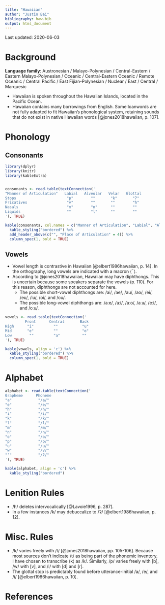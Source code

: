 ```yaml
---
title: "Hawaiian"
author: "Justin Bai"
bibliography: haw.bib
output: html_document
---
```


Last updated: 2020-06-03

# Background

**Language family**: Austronesian / Malayo-Polynesian / Central-Eastern / Eastern Malayo-Polynesian / Oceanic / Central-Eastern Oceanic / Remote Oceanic / Central Pacific / East Fijian-Polynesian / Nuclear / East / Central / Marquesic

* Hawaiian is spoken throughout the Hawaiian Islands, located in the Pacific Ocean.
* Hawaiian contains many borrowings from English. Some loanwords are not fully adapted to fit Hawaiian's phonological system, retaining sounds that do not exist in native Hawaiian words [@jones2018hawaiian, p. 107].

# Phonology

## Consonants

```r

library(dplyr)
library(knitr)
library(kableExtra)


consonants <- read.table(textConnection('
"Manner of Articulation"   Labial   Alveolar   Velar   Glottal
Stops                       "p"        ""       "k"       "ʔ"
Fricatives                  "v"        ""       ""        "h"
Nasals                      "m"        "n"      ""        ""
Liquids                     ""         "l"      ""        ""
'), TRUE)

kable(consonants, col.names = c("Manner of Articulation", "Labial", "Alveolar", "Velar", "Glottal"), align = 'c') %>%
  kable_styling("bordered") %>%
  add_header_above(c("", "Place of Articulation" = 4)) %>%
  column_spec(1, bold = TRUE)
```

## Vowels

* Vowel length is contrastive in Hawaiian [@elbert1986hawaiian, p. 14]. In the orthography, long vowels are indicated with a macron ⟨¯⟩.
* According to @jones2018hawaiian, Hawaiian may have diphthongs. This is uncertain because some speakers separate the vowels (p. 110). For this reason, diphthongs are not accounted for here.
    - The possible short-vowel diphthongs are: /ai/, /ae/, /au/, /ao/, /ei/, /eu/, /iu/, /oi/, and /ou/.
    - The possible long-vowel diphthongs are: /aːe/, /aːi/, /aːo/, /aːu/, /eːi/, and /oːu/.

```r

vowels <- read.table(textConnection('
         Front      Central       Back
High      "i"         ""           "u"
Mid       "e"         ""           "o"
Low        ""         "a"          ""
'), TRUE)

kable(vowels, align = 'c') %>%
  kable_styling("bordered") %>%
  column_spec(1, bold = TRUE)
```  

# Alphabet

```r

alphabet <- read.table(textConnection('
Grapheme      Phoneme
"a"            "/a/"
"e"            "/e/"
"h"            "/h/"
"i"            "/i/"
"k"            "/k/"
"l"            "/l/"
"m"            "/m/"
"n"            "/n/"
"o"            "/o/"
"p"            "/p/"
"u"            "/u/"
"w"            "/v/"
"ʻ"            "/ʔ/"
'), TRUE)

kable(alphabet, align = 'c') %>%
  kable_styling("bordered")
```

# Lenition Rules

* /h/ deletes intervocalically [@Lavoie1996, p. 287].
* In a few instances /k/ may debuccalize to /ʔ/ [@elbert1986hawaiian, p. 12].

# Misc. Rules

* /k/ varies freely with /t/ [@jones2018hawaiian, pp. 105-106]. Because most sources don't indicate /t/ as being part of the phonemic inventory, I have chosen to transcribe ⟨k⟩ as /k/. Similarly, /p/ varies freely with [b], /w/ with [v], and /l/ with [d] and [r].
* The glottal stop is predictably found before utterance-initial /a/, /e/, and /i/ [@elbert1986hawaiian, p. 10].

# References
